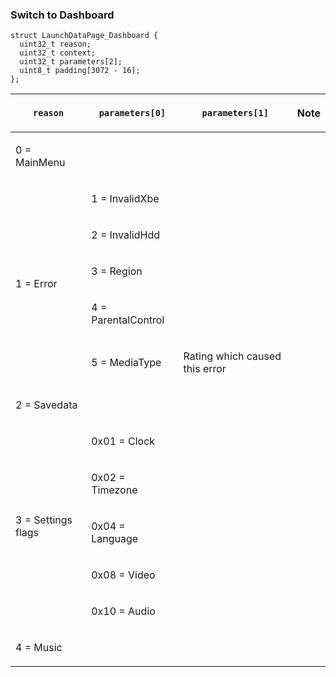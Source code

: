 === Switch to Dashboard ===

<pre>
struct LaunchDataPage_Dashboard {
  uint32_t reason;
  uint32_t context;
  uint32_t parameters[2];
  uint8_t padding[3072 - 16];
};
</pre>

{| class="wikitable"
!<code>reason</code>
!<code>parameters[0]</code>
!<code>parameters[1]</code>
!Note
|-
|0 = MainMenu
|
|
|-
|rowspan="5"|1 = Error
|1 = InvalidXbe
|
|
|-
|2 = InvalidHdd
|
|
|-
|3 = Region
|
|
|-
|4 = ParentalControl
|
|
|-
|5 = MediaType
|Rating which caused this error
|
|-
|2 = Savedata
|
|
|
|-
|rowspan="5"|3 = Settings flags
|0x01 = Clock
|
|
|-
|0x02 = Timezone
|
|
|-
|0x04 = Language
|
|
|-
|0x08 = Video
|
|
|-
|0x10 = Audio
|
|
|-
|4 = Music
|
|
|
|}